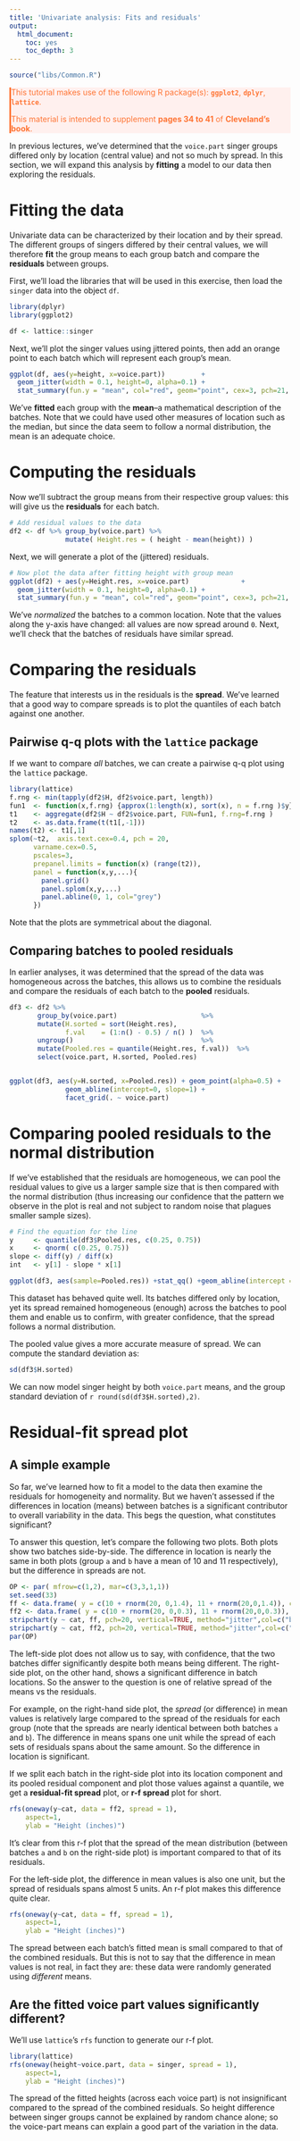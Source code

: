 ```yaml
---
title: 'Univariate analysis: Fits and residuals'
output:
  html_document:
    toc: yes
    toc_depth: 3
---
```


```r
source("libs/Common.R")
```

<div style="color:#ff7535; background-color:#fff0ee ;	border-left-style: solid">
This tutorial makes use of the following R package(s): **`ggplot2`**, **`dplyr`**, **`lattice`**.

This material is intended to supplement **pages 34 to 41** of **Cleveland's book**.
</div>

In previous lectures, we've determined that the `voice.part` singer groups differed only by location (central value) and not so much by spread. In this section, we will expand this analysis by  **fitting** a model to our data then exploring the residuals.

# Fitting the data

Univariate data can be characterized by their location and by their spread. The different groups of singers differed by their central values, we will therefore **fit** the group means to each group batch and compare the **residuals** between groups.

First, we'll load the libraries that will be used in this exercise, then load the `singer` data into the object `df`.

```r
library(dplyr)
library(ggplot2)

df <- lattice::singer
```


Next, we'll plot the singer values using jittered points, then add an orange point to each batch which will represent each group's mean.

```r
ggplot(df, aes(y=height, x=voice.part))         + 
  geom_jitter(width = 0.1, height=0, alpha=0.1) +
  stat_summary(fun.y = "mean", col="red", geom="point", cex=3, pch=21, bg="orange") 
```

We've **fitted** each group with the **mean**--a mathematical description of the batches. Note that we could have used other measures of location such as the median, but since the data seem to follow a normal distribution, the mean is an adequate choice.

# Computing the residuals

Now we'll subtract the group means from their respective group values: this will give us the **residuals** for each batch.

```r
# Add residual values to the data
df2 <- df %>% group_by(voice.part) %>%
              mutate( Height.res = ( height - mean(height)) ) 
```

Next, we will generate a plot of the (jittered) residuals.

```r
# Now plot the data after fitting height with group mean
ggplot(df2) + aes(y=Height.res, x=voice.part)             + 
  geom_jitter(width = 0.1, height=0, alpha=0.1) +
  stat_summary(fun.y = "mean", col="red", geom="point", cex=3, pch=21, bg="orange")
```

We've *normalized* the batches to a common location. Note that the values along the y-axis have changed: all values are now spread around `0`. Next, we'll check that the batches of residuals have similar spread.

# Comparing the residuals

The feature that interests us in the residuals is the **spread**. We've learned that a good way to compare spreads is to plot the quantiles of each batch against one another. 

## Pairwise q-q plots with the `lattice` package

If we want to compare *all* batches, we can create a pairwise q-q plot using the `lattice` package.

```r
library(lattice)
f.rng <- min(tapply(df2$H, df2$voice.part, length))
fun1  <- function(x,f.rng) {approx(1:length(x), sort(x), n = f.rng )$y}
t1    <- aggregate(df2$H ~ df2$voice.part, FUN=fun1, f.rng=f.rng )
t2    <- as.data.frame(t(t1[,-1]))
names(t2) <- t1[,1]
splom(~t2,  axis.text.cex=0.4, pch = 20,
      varname.cex=0.5,
      pscales=3,
      prepanel.limits = function(x) (range(t2)), 
      panel = function(x,y,...){
        panel.grid()
        panel.splom(x,y,...)
        panel.abline(0, 1, col="grey")
      })
```

Note that the plots are symmetrical about the diagonal. 

## Comparing batches to pooled residuals 

In earlier analyses, it was determined that the spread of the data was homogeneous across the batches, this allows us to combine the residuals and compare the residuals of each batch to the **pooled** residuals.

```r

df3 <- df2 %>%
       group_by(voice.part)                     %>%
       mutate(H.sorted = sort(Height.res),
              f.val    = (1:n() - 0.5) / n() )  %>%
       ungroup()                                %>%
       mutate(Pooled.res = quantile(Height.res, f.val))  %>%
       select(voice.part, H.sorted, Pooled.res)


ggplot(df3, aes(y=H.sorted, x=Pooled.res)) + geom_point(alpha=0.5) + 
              geom_abline(intercept=0, slope=1) +
              facet_grid(. ~ voice.part) 
```

# Comparing pooled residuals to the normal distribution

If we've established that the residuals are homogeneous, we can pool the residual values to give us a larger sample size that is then compared with the normal distribution (thus increasing our confidence that the pattern we observe in the plot is real and not subject to random noise that plagues smaller sample sizes).

```r
# Find the equation for the line
y     <- quantile(df3$Pooled.res, c(0.25, 0.75))
x     <- qnorm( c(0.25, 0.75))        
slope <- diff(y) / diff(x)             
int   <- y[1] - slope * x[1]

ggplot(df3, aes(sample=Pooled.res)) +stat_qq() +geom_abline(intercept = int, slope=slope)
```

This dataset has behaved quite well. Its batches differed only by location, yet its spread remained homogeneous (enough) across the batches  to pool them and enable us to confirm, with greater confidence, that the spread follows a normal distribution. 

The pooled value gives a more accurate measure of spread. We can compute the standard deviation as:

```r
sd(df3$H.sorted)
```

We can now model singer height by both `voice.part` means, and the group standard deviation of `r round(sd(df3$H.sorted),2)`.

# Residual-fit spread plot

## A simple example 

So far, we've learned how to fit a model to the data then examine the residuals for homogeneity and normality. But we haven't assessed if the differences in location (means) between batches is a significant contributor to overall variability in the data. This begs the question, what constitutes significant?

To answer this question, let's compare the following two plots. Both plots show two batches side-by-side. The difference in location is nearly the same in both plots (group `a` and `b` have a mean of 10 and 11 respectively), but the difference in spreads are not.

```r
OP <- par( mfrow=c(1,2), mar=c(3,3,1,1))
set.seed(33)
ff <- data.frame( y = c(10 + rnorm(20, 0,1.4), 11 + rnorm(20,0,1.4)), cat = rep(c("a","b"),each=20))
ff2 <- data.frame( y = c(10 + rnorm(20, 0,0.3), 11 + rnorm(20,0,0.3)), cat = rep(c("a","b"),each=20))
stripchart(y ~ cat, ff, pch=20, vertical=TRUE, method="jitter",col=c("blue","red") )
stripchart(y ~ cat, ff2, pch=20, vertical=TRUE, method="jitter",col=c("blue","red") )
par(OP)
```

The left-side plot does not allow us to say, with confidence, that the two batches differ significantly despite both means being different. The right-side plot, on the other hand, shows a significant difference in batch locations. So the answer to the question is one of relative spread of the means vs the residuals. 

For example, on the right-hand side plot, the *spread* (or difference) in mean values is relatively large compared to the spread of the residuals for each group (note that the spreads are nearly identical between both batches `a` and `b`). The difference in means spans one unit while the spread of each sets of residuals spans about the same amount. So the difference in location is significant. 

If we split each batch in the right-side plot into its location component and its pooled residual component and plot those values against a quantile, we get a **residual-fit spread** plot, or **r-f spread** plot for short.

```r
rfs(oneway(y~cat, data = ff2, spread = 1), 
    aspect=1, 
    ylab = "Height (inches)")
```

It's clear from this r-f plot that the spread of the mean distribution (between batches `a` and `b` on the right-side plot) is important compared to that of its residuals.

For the left-side plot, the difference in mean values is also one unit, but the spread of residuals spans almost 5 units. An r-f plot makes this difference quite clear.

```r
rfs(oneway(y~cat, data = ff, spread = 1), 
    aspect=1, 
    ylab = "Height (inches)")
```

The spread between each batch's fitted mean is small compared to that of the combined residuals. But this is not to say that the difference in mean values is not real, in fact they are: these data were randomly generated using *different* means. 

## Are the fitted voice part values significantly different?

We'll use `lattice`'s `rfs` function to generate our r-f plot.

```r
library(lattice)
rfs(oneway(height~voice.part, data = singer, spread = 1), 
    aspect=1, 
    ylab = "Height (inches)")
```

The spread of the fitted heights (across each voice part) is not insignificant compared to the spread of the combined residuals. So height difference between singer groups cannot be explained by random chance alone; so the voice-part means can explain a good part of the variation in the data.
